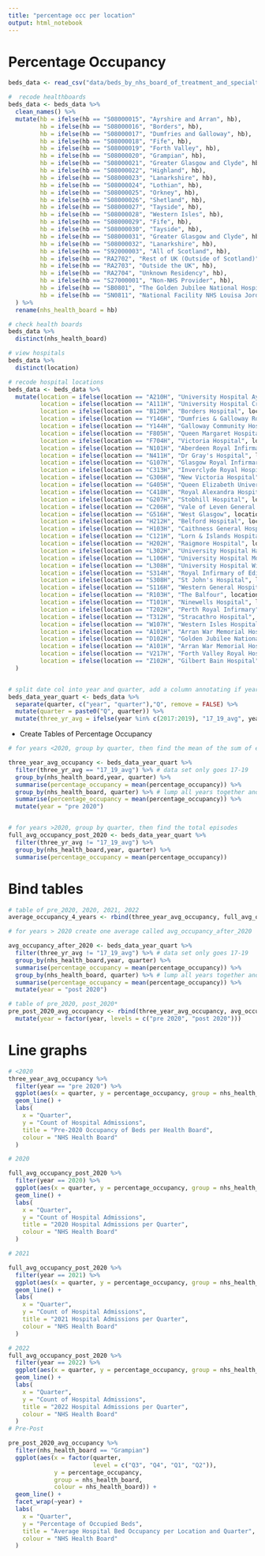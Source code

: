 ```yaml
---
title: "percentage occ per location"
output: html_notebook
---
```


# Percentage Occupancy

```r
beds_data <- read_csv("data/beds_by_nhs_board_of_treatment_and_specialty.csv")
```


```r
#  recode healthboards
beds_data <- beds_data %>% 
  clean_names() %>% 
  mutate(hb = ifelse(hb == "S08000015", "Ayrshire and Arran", hb),
         hb = ifelse(hb == "S08000016", "Borders", hb),
         hb = ifelse(hb == "S08000017", "Dumfries and Galloway", hb),
         hb = ifelse(hb == "S08000018", "Fife", hb),
         hb = ifelse(hb == "S08000019", "Forth Valley", hb),
         hb = ifelse(hb == "S08000020", "Grampian", hb),
         hb = ifelse(hb == "S08000021", "Greater Glasgow and Clyde", hb),
         hb = ifelse(hb == "S08000022", "Highland", hb),
         hb = ifelse(hb == "S08000023", "Lanarkshire", hb),
         hb = ifelse(hb == "S08000024", "Lothian", hb),
         hb = ifelse(hb == "S08000025", "Orkney", hb),
         hb = ifelse(hb == "S08000026", "Shetland", hb),
         hb = ifelse(hb == "S08000027", "Tayside", hb),
         hb = ifelse(hb == "S08000028", "Western Isles", hb),
         hb = ifelse(hb == "S08000029", "Fife", hb),
         hb = ifelse(hb == "S08000030", "Tayside", hb),
         hb = ifelse(hb == "S08000031", "Greater Glasgow and Clyde", hb),
         hb = ifelse(hb == "S08000032", "Lanarkshire", hb),
         hb = ifelse(hb == "S92000003", "All of Scotland", hb),
         hb = ifelse(hb == "RA2702", "Rest of UK (Outside of Scotland)", hb),
         hb = ifelse(hb == "RA2703", "Outside the UK", hb),
         hb = ifelse(hb == "RA2704", "Unknown Residency", hb),
         hb = ifelse(hb == "S27000001", "Non-NHS Provider", hb),
         hb = ifelse(hb == "SB0801", "The Golden Jubilee National Hospital", hb),
         hb = ifelse(hb == "SN0811", "National Facility NHS Louisa Jordan", hb),
  ) %>%
  rename(nhs_health_board = hb) 
```

```r
# check health boards
beds_data %>% 
  distinct(nhs_health_board)
```

```r
# view hospitals
beds_data %>% 
  distinct(location)


```


```r
# recode hospital locations
beds_data <- beds_data %>% 
  mutate(location = ifelse(location == "A210H", "University Hospital Ayr", location),
         location = ifelse(location == "A111H", "University Hospital Crosshouse", location),
         location = ifelse(location == "B120H", "Borders Hospital", location),
         location = ifelse(location == "Y146H", "Dumfries & Galloway Royal Infirmary", location),
         location = ifelse(location == "Y144H", "Galloway Community Hospital", location),
         location = ifelse(location == "F805H", "Queen Margaret Hospital", location),
         location = ifelse(location == "F704H", "Victoria Hospital", location),
         location = ifelse(location == "N101H", "Aberdeen Royal Infirmary", location),
         location = ifelse(location == "N411H", "Dr Gray's Hospital", location),
         location = ifelse(location == "G107H", "Glasgow Royal Infirmary", location),
         location = ifelse(location == "C313H", "Inverclyde Royal Hospital", location),
         location = ifelse(location == "G306H", "New Victoria Hospital", location),
         location = ifelse(location == "G405H", "Queen Elizabeth University Hospital", location),
         location = ifelse(location == "C418H", "Royal Alexandra Hospital", location),
         location = ifelse(location == "G207H", "Stobhill Hospital", location),
         location = ifelse(location == "C206H", "Vale of Leven General Hospital", location),
         location = ifelse(location == "G516H", "West Glasgow", location),
         location = ifelse(location == "H212H", "Belford Hospital", location),
         location = ifelse(location == "H103H", "Caithness General Hospital", location),
         location = ifelse(location == "C121H", "Lorn & Islands Hospital", location),
         location = ifelse(location == "H202H", "Raigmore Hospital", location),
         location = ifelse(location == "L302H", "University Hospital Hairmyres", location),
         location = ifelse(location == "L106H", "University Hospital Monklands", location),
         location = ifelse(location == "L308H", "University Hospital Wishaw", location),
         location = ifelse(location == "S314H", "Royal Infirmary of Edinburgh at Little France", location),
         location = ifelse(location == "S308H", "St John's Hospital", location),
         location = ifelse(location == "S116H", "Western General Hospital", location),
         location = ifelse(location == "R103H", "The Balfour", location),
         location = ifelse(location == "T101H", "Ninewells Hospital", location),
         location = ifelse(location == "T202H", "Perth Royal Infirmary", location),
         location = ifelse(location == "T312H", "Stracathro Hospital", location),
         location = ifelse(location == "W107H", "Western Isles Hospital", location),
         location = ifelse(location == "A101H", "Arran War Memorial Hospital", location),
         location = ifelse(location == "D102H", "Golden Jubilee National Hospital", location),
         location = ifelse(location == "A101H", "Arran War Memorial Hospital", location),
         location = ifelse(location == "V217H", "Forth Valley Royal Hospital", location),
         location = ifelse(location == "Z102H", "Gilbert Bain Hospital", location),
  )



```





```r
# split date col into year and quarter, add a column annotating if year <2020
beds_data_year_quart <- beds_data %>% 
  separate(quarter, c("year", "quarter"),"Q", remove = FALSE) %>% 
  mutate(quarter = paste0("Q", quarter)) %>% 
  mutate(three_yr_avg = ifelse(year %in% c(2017:2019), "17_19_avg", year))
```

- Create Tables of Percentage Occupancy

```r

# for years <2020, group by quarter, then find the mean of the sum of episodes across the three years, summarise per quarter

three_year_avg_occupancy <- beds_data_year_quart %>% 
  filter(three_yr_avg == "17_19_avg") %>% # data set only goes 17-19
  group_by(nhs_health_board,year, quarter) %>% 
  summarise(percentage_occupancy = mean(percentage_occupancy)) %>% 
  group_by(nhs_health_board, quarter) %>% # lump all years together and just focus on quarters
  summarise(percentage_occupancy = mean(percentage_occupancy)) %>% 
  mutate(year = "pre 2020")



```

```r
# for years >2020, group by quarter, then find the total episodes
full_avg_occupancy_post_2020 <- beds_data_year_quart %>% 
  filter(three_yr_avg != "17_19_avg") %>% 
  group_by(nhs_health_board,year, quarter) %>% 
  summarise(percentage_occupancy = mean(percentage_occupancy)) 
```
# Bind tables
```r
# table of pre_2020, 2020, 2021, 2022
average_occupancy_4_years <- rbind(three_year_avg_occupancy, full_avg_occupancy_post_2020)
```




```r
# for years > 2020 create one average called avg_occupancy_after_2020

avg_occupancy_after_2020 <- beds_data_year_quart %>% 
  filter(three_yr_avg != "17_19_avg") %>% # data set only goes 17-19
  group_by(nhs_health_board,year, quarter) %>% 
  summarise(percentage_occupancy = mean(percentage_occupancy)) %>% 
  group_by(nhs_health_board, quarter) %>% # lump all years together and just focus on quarters
  summarise(percentage_occupancy = mean(percentage_occupancy)) %>% 
  mutate(year = "post 2020")


```
```r

# table of pre_2020, post_2020*
pre_post_2020_avg_occupancy <- rbind(three_year_avg_occupancy, avg_occupancy_after_2020) %>% 
  mutate(year = factor(year, levels = c("pre 2020", "post 2020")))


```


# Line graphs

```r

# <2020
three_year_avg_occupancy %>% 
  filter(year == "pre 2020") %>% 
  ggplot(aes(x = quarter, y = percentage_occupancy, group = nhs_health_board, colour = nhs_health_board)) + 
  geom_line() +
  labs(
    x = "Quarter", 
    y = "Count of Hospital Admissions",
    title = "Pre-2020 Occupancy of Beds per Health Board",
    colour = "NHS Health Board"
  )

# 2020

full_avg_occupancy_post_2020 %>% 
  filter(year == 2020) %>% 
  ggplot(aes(x = quarter, y = percentage_occupancy, group = nhs_health_board, colour = nhs_health_board)) + 
  geom_line() +
  labs(
    x = "Quarter", 
    y = "Count of Hospital Admissions",
    title = "2020 Hospital Admissions per Quarter",
    colour = "NHS Health Board"
  )

# 2021

full_avg_occupancy_post_2020 %>% 
  filter(year == 2021) %>% 
  ggplot(aes(x = quarter, y = percentage_occupancy, group = nhs_health_board, colour = nhs_health_board)) + 
  geom_line() +
  labs(
    x = "Quarter", 
    y = "Count of Hospital Admissions",
    title = "2021 Hospital Admissions per Quarter",
    colour = "NHS Health Board"
  )

# 2022
full_avg_occupancy_post_2020 %>% 
  filter(year == 2022) %>% 
  ggplot(aes(x = quarter, y = percentage_occupancy, group = nhs_health_board, colour = nhs_health_board)) + 
  geom_line() +
  labs(
    x = "Quarter", 
    y = "Count of Hospital Admissions",
    title = "2022 Hospital Admissions per Quarter",
    colour = "NHS Health Board"
  )
# Pre-Post

pre_post_2020_avg_occupancy %>% 
  filter(nhs_health_board == "Grampian")
  ggplot(aes(x = factor(quarter, 
                        level = c("Q3", "Q4", "Q1", "Q2")), 
             y = percentage_occupancy, 
             group = nhs_health_board, 
             colour = nhs_health_board)) + 
  geom_line() +
  facet_wrap(~year) +
  labs(
    x = "Quarter", 
    y = "Percentage of Occupied Beds",
    title = "Average Hospital Bed Occupancy per Location and Quarter",
    colour = "NHS Health Board"
  )
```
